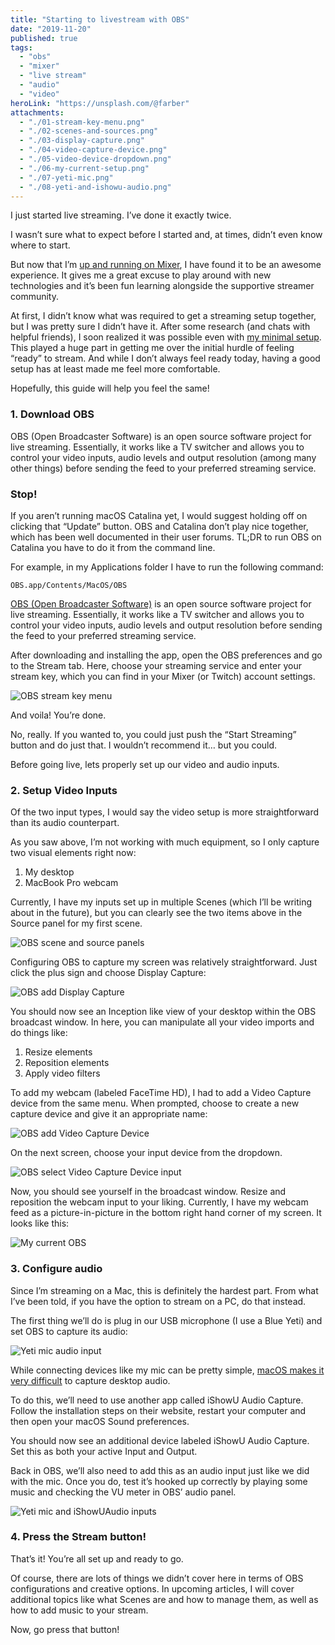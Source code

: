 ```yaml
---
title: "Starting to livestream with OBS"
date: "2019-11-20"
published: true
tags:
  - "obs"
  - "mixer"
  - "live stream"
  - "audio"
  - "video"
heroLink: "https://unsplash.com/@farber"
attachments:
  - "./01-stream-key-menu.png"
  - "./02-scenes-and-sources.png"
  - "./03-display-capture.png"
  - "./04-video-capture-device.png"
  - "./05-video-device-dropdown.png"
  - "./06-my-current-setup.png"
  - "./07-yeti-mic.png"
  - "./08-yeti-and-ishowu-audio.png"
---
```


I just started live streaming. I’ve done it exactly twice.

I wasn’t sure what to expect before I started and, at times, didn’t even know where to start.

But now that I’m [up and running on Mixer](https://mixer.com/ryanharris), I have found it to be an awesome experience. It gives me a great excuse to play around with new technologies and it’s been fun learning alongside the supportive streamer community.

At first, I didn’t know what was required to get a streaming setup together, but I was pretty sure I didn’t have it. After some research (and chats with helpful friends), I soon realized it was possible even with [my minimal setup](https://ryanharris.dev/uses/). This played a huge part in getting me over the initial hurdle of feeling “ready” to stream. And while I don’t always feel ready today, having a good setup has at least made me feel more comfortable.

Hopefully, this guide will help you feel the same!

### 1. Download OBS

OBS (Open Broadcaster Software) is an open source software project for live streaming. Essentially, it works like a TV switcher and allows you to control your video inputs, audio levels and output resolution (among many other things) before sending the feed to your preferred streaming service.

### Stop!

If you aren’t running macOS Catalina yet, I would suggest holding off on clicking that “Update” button. OBS and Catalina don’t play nice together, which has been well documented in their user forums. TL;DR to run OBS on Catalina you have to do it from the command line.

For example, in my Applications folder I have to run the following command:

```
OBS.app/Contents/MacOS/OBS
```

[OBS (Open Broadcaster Software)](https://obsproject.com/) is an open source software project for live streaming. Essentially, it works like a TV switcher and allows you to control your video inputs, audio levels and output resolution before sending the feed to your preferred streaming service.

After downloading and installing the app, open the OBS preferences and go to the Stream tab. Here, choose your streaming service and enter your stream key, which you can find in your Mixer (or Twitch) account settings.

![OBS stream key menu](./01-stream-key-menu.png)

And voila! You’re done.

No, really. If you wanted to, you could just push the “Start Streaming” button and do just that. I wouldn’t recommend it… but you could.

Before going live, lets properly set up our video and audio inputs.

### 2. Setup Video Inputs

Of the two input types, I would say the video setup is more straightforward than its audio counterpart.

As you saw above, I’m not working with much equipment, so I only capture two visual elements right now:

1. My desktop
2. MacBook Pro webcam

Currently, I have my inputs set up in multiple Scenes (which I’ll be writing about in the future), but you can clearly see the two items above in the Source panel for my first scene.

![OBS scene and source panels](./02-scenes-and-sources.png)

Configuring OBS to capture my screen was relatively straightforward. Just click the plus sign and choose Display Capture:

![OBS add Display Capture](./03-display-capture.png)

You should now see an Inception like view of your desktop within the OBS broadcast window. In here, you can manipulate all your video imports and do things like:

1. Resize elements
2. Reposition elements
3. Apply video filters

To add my webcam (labeled FaceTime HD), I had to add a Video Capture device from the same menu. When prompted, choose to create a new capture device and give it an appropriate name:

![OBS add Video Capture Device](./04-video-capture-device.png)

On the next screen, choose your input device from the dropdown.

![OBS select Video Capture Device input](./05-video-device-dropdown.png)

Now, you should see yourself in the broadcast window. Resize and reposition the webcam input to your liking. Currently, I have my webcam feed as a picture-in-picture in the bottom right hand corner of my screen. It looks like this:

![My current OBS](./06-my-current-setup.png)

### 3. Configure audio

Since I’m streaming on a Mac, this is definitely the hardest part. From what I’ve been told, if you have the option to stream on a PC, do that instead.

The first thing we’ll do is plug in our USB microphone (I use a Blue Yeti) and set OBS to capture its audio:

![Yeti mic audio input](./07-yeti-mic.png)

While connecting devices like my mic can be pretty simple, [macOS makes it very difficult](https://lofi-gaming.org.uk/blog/2016/09/17/capture-mac-desktop-audio-obs/) to capture desktop audio.

To do this, we’ll need to use another app called iShowU Audio Capture. Follow the installation steps on their website, restart your computer and then open your macOS Sound preferences.

You should now see an additional device labeled iShowU Audio Capture. Set this as both your active Input and Output.

Back in OBS, we’ll also need to add this as an audio input just like we did with the mic. Once you do, test it’s hooked up correctly by playing some music and checking the VU meter in OBS’ audio panel.

![Yeti mic and iShowUAudio inputs](./08-yeti-and-ishowu-audio.png)

### 4. Press the Stream button!

That’s it! You’re all set up and ready to go.

Of course, there are lots of things we didn’t cover here in terms of OBS configurations and creative options. In upcoming articles, I will cover additional topics like what Scenes are and how to manage them, as well as how to add music to your stream.

Now, go press that button!
